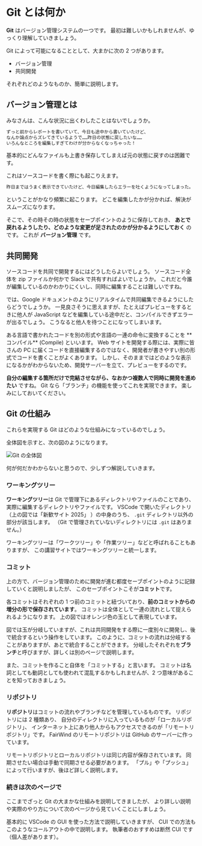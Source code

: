 
# Git とは何か

**Git** はバージョン管理システムの一つです。
最初は難しいかもしれませんが、ゆっくり理解していきましょう。

Git によって可能になることとして、大まかに次の 2 つがあります。

-   バージョン管理
-   共同開発

それぞれどのようなものか、簡単に説明します。

## バージョン管理とは

みなさんは、こんな状況に出くわしたことはないでしょうか。

```txt
ずっと前からレポートを書いていて、今日も途中から書いていたけど、
なんか論点からズレてきているようで……昨日の状態に戻したいな……
いろんなところを編集しすぎてわけが分からなくなっちゃった！
```

基本的にどんなファイルも上書き保存してしまえば元の状態に戻すのは困難です。

これはソースコードを書く際にも起こりえます。

```txt
昨日まではうまく表示できていたけど、今日編集したらエラーを吐くようになってしまった。
```

ということがかなり頻繁に起こります。
どこを編集したかが分かれば、解決がスムーズになります。

そこで、その時その時の状態をセーブポイントのように保存しておき、
**あとで戻れるようしたり、どのような変更が足されたのかが分かるようにしておく** のです。
これが **バージョン管理** です。

## 共同開発

ソースコードを共同で開発するにはどうしたらよいでしょう。
ソースコード全体を zip ファイルか何かで Slack で共有すればよいでしょうか。
これだと今誰が編集しているのかわかりにくいし、同時に編集することは難しいですね。

では、Google ドキュメントのようにリアルタイムで共同編集できるようにしたらどうでしょうか。
一見良さそうに思えますが、たとえばプレビューをするときに他人が JavaScript
などを編集している途中だと、コンパイルできずエラーが出るでしょう。
こうなると他人を待つことになってしまいます。

<Callout>
    ある言語で書かれたコードを別の形式や言語の一連の命令に変換することを
    **コンパイル** (Compile) といいます。 Web
    サイトを開発する際には、実際に皆さんの PC
    に届くコードを直接編集するのではなく、開発者が書きやすい別の形式でコードを書くことがよくあります。
    しかし、そのままではどのような表示になるかがわからないため、開発サーバーを立て、プレビューをするのです。
</Callout>

**自分の編集する箇所だけで完結させながら、なおかつ複数人で同時に開発を進めたい** ですね。
Git なら「ブランチ」の機能を使ってこれを実現できます。
楽しみにしておいてください。

## Git の仕組み

これらを実現する Git はどのような仕組みになっているのでしょう。

全体図を示すと、次の図のようになります。

![Git の全体図](/git_overall_view.png)

何が何だかわからないと思うので、少しずつ解説していきます。

### ワーキングツリー

**ワーキングツリー**は Git で管理下にあるディレクトリやファイルのことであり、実際に編集するディレクトリやファイルです。
VSCode で開いたディレクトリ（上の図では「新歓サイト 2025」 ）の中身のうち、
`.git` ディレクトリ以外の部分が該当します。
（Git で管理されていないディレクトリには `.git` はありません。）

ワーキングツリーは「ワークツリー」や「作業ツリー」などと呼ばれることもありますが、
この講習サイトではワーキングツリーと統一します。

### コミット

上の方で、バージョン管理のために開発が進む都度セーブポイントのように記録していくと説明しましたが、
このセーブポイントこそが**コミット**です。

各コミットはそれぞれの 1 つ前のコミットと紐づいており、**前のコミットからの増分の形で保存されています**。
コミットは全体として一連の流れとして捉えられるようになります。
上の図ではオレンジ色の玉として表現しています。

図では玉が分岐していますが、これは共同開発をする際に一度別々に開発し、後で統合するという操作をしています。
このように、コミットの流れは分岐することがありますが、あとで統合することができます。
分岐したそれぞれを**ブランチ**と呼びますが、詳しくは別のページで説明します。

また、コミットを作ること自体を「コミットする」と言います。
コミットは名詞としても動詞としても使われて混乱するかもしれませんが、2 つ意味があることを知っておきましょう。

### リポジトリ

**リポジトリ**はコミットの流れやブランチなどを管理しているものです。
リポジトリには 2 種類あり、
自分のディレクトリに入っているものが「ローカルリポジトリ」、
インターネット上にあり他人からもアクセスできるのが「リモートリポジトリ」です。
FairWind のリモートリポジトリは GitHub のサーバーに作っています。

リモートリポジトリとローカルリポジトリは同じ内容が保存されています。
同期させたい場合は手動で同期させる必要があります。
「プル」や「プッシュ」によって行いますが、後ほど詳しく説明します。

### 続きは次のページで

ここまでざっと Git の大まかな仕組みを説明してきましたが、
より詳しい説明や実際のやり方について次のページから見ていくことにしましょう。

<Callout type="info">
    基本的に VSCode の GUI を使った方法で説明していきますが、 CUI
    での方法もこのようなコールアウトの中で説明します。 執筆者のおすすめは断然
    CUI です（個人差があります）。
</Callout>
